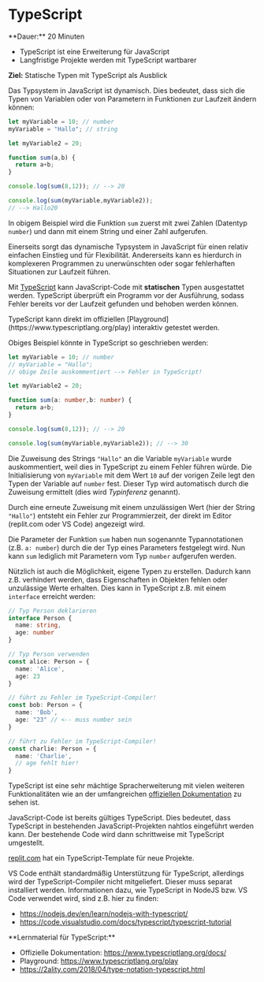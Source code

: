 
# TypeScript

<Callout>  
  **Dauer:** 20 Minuten

  - TypeScript ist eine Erweiterung für JavaScript
  - Langfristige Projekte werden mit TypeScript wartbarer 

  **Ziel:** Statische Typen mit TypeScript als Ausblick
</Callout>

Das Typsystem in JavaScript ist dynamisch.
Dies bedeutet, dass sich die
Typen von Variablen oder von Parametern in
Funktionen zur Laufzeit ändern können:

```js
let myVariable = 10; // number
myVariable = "Hallo"; // string 

let myVariable2 = 20;

function sum(a,b) {
  return a+b;
}

console.log(sum(8,12)); // --> 20

console.log(sum(myVariable,myVariable2));
// --> Hallo20
```

In obigem Beispiel wird die Funktion `sum`
zuerst mit zwei Zahlen (Datentyp `number`) und dann
mit einem String und einer Zahl aufgerufen.

Einerseits sorgt das dynamische Typsystem in
JavaScript für einen relativ einfachen Einstieg
und für Flexibilität. Andererseits kann es
hierdurch in komplexeren Programmen zu 
unerwünschten oder sogar fehlerhaften Situationen
zur Laufzeit führen. 

Mit [TypeScript](https://typescriptlang.org) 
kann JavaScript-Code mit
**statischen** Typen ausgestattet werden.
TypeScript überprüft ein Programm vor der
Ausführung, sodass Fehler bereits vor
der Laufzeit gefunden und behoben werden können.

<Callout type="info">
TypeScript kann direkt im offiziellen
[Playground](https://www.typescriptlang.org/play)
interaktiv getestet werden.
</Callout>

Obiges Beispiel könnte in TypeScript so 
geschrieben werden:

```ts
let myVariable = 10; // number
// myVariable = "Hallo"; 
// obige Zeile auskommentiert --> Fehler in TypeScript!

let myVariable2 = 20;

function sum(a: number,b: number) {
  return a+b;
}

console.log(sum(8,12)); // --> 20

console.log(sum(myVariable,myVariable2)); // --> 30
```

Die Zuweisung des Strings `"Hallo"` an die
Variable `myVariable` wurde auskommentiert,
weil dies in TypeScript zu einem Fehler
führen würde. Die Initialisierung von `myVariable`
mit dem Wert `10` auf der vorigen Zeile legt
den Typen der Variable auf `number` fest. Dieser
Typ wird automatisch durch die Zuweisung 
ermittelt (dies wird _Typinferenz_ genannt).

Durch eine erneute Zuweisung mit einem unzulässigen
Wert (hier der String `"Hallo"`) entsteht ein
Fehler zur Programmierzeit, der direkt im Editor
(replit.com oder VS Code) angezeigt wird.

Die Parameter der Funktion `sum` haben nun
sogenannte Typannotationen (z.B. `a: number`)
durch die der Typ eines Parameters festgelegt
wird. Nun kann `sum` lediglich mit Parametern
vom Typ `number` aufgerufen werden.

Nützlich ist auch die Möglichkeit, eigene
Typen zu erstellen. Dadurch kann z.B. verhindert
werden, dass Eigenschaften in Objekten fehlen 
oder unzulässige Werte erhalten. Dies kann in 
TypeScript z.B. mit einem `interface` erreicht 
werden:

```ts
// Typ Person deklarieren
interface Person {
  name: string,
  age: number
}

// Typ Person verwenden
const alice: Person = {
  name: 'Alice',
  age: 23
}

// führt zu Fehler im TypeScript-Compiler!
const bob: Person = {
  name: 'Bob',
  age: "23" // <-- muss number sein
}

// führt zu Fehler im TypeScript-Compiler!
const charlie: Person = {
  name: 'Charlie',
  // age fehlt hier!
}
```

TypeScript ist eine sehr mächtige Spracherweiterung
mit vielen weiteren Funktionalitäten wie an der 
umfangreichen [offiziellen Dokumentation](https://www.typescriptlang.org/docs/) 
zu sehen ist.

JavaScript-Code ist bereits gültiges TypeScript.
Dies bedeutet, dass TypeScript in bestehenden 
JavaScript-Projekten nahtlos eingeführt werden 
kann. Der bestehende Code wird dann schrittweise
mit TypeScript umgestellt.

[replit.com](https://www.replit.com) hat ein TypeScript-Template für neue
Projekte. 

VS Code enthält standardmäßig Unterstützung für TypeScript, allerdings wird
der TypeScript-Compiler nicht mitgeliefert. Dieser muss separat installiert
werden. Informationen dazu, wie TypeScript in NodeJS bzw. VS Code verwendet 
wird, sind z.B. hier zu finden: 

- https://nodejs.dev/en/learn/nodejs-with-typescript/
- https://code.visualstudio.com/docs/typescript/typescript-tutorial


<Callout type="info">
**Lernmaterial für TypeScript:**

- Offizielle Dokumentation: https://www.typescriptlang.org/docs/
- Playground: https://www.typescriptlang.org/play
- https://2ality.com/2018/04/type-notation-typescript.html
</Callout>
